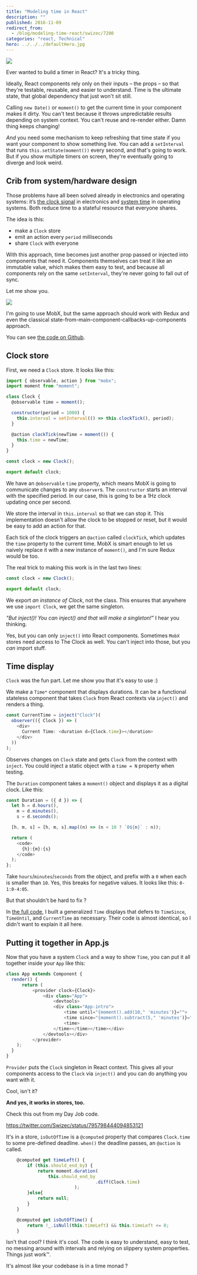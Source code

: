 ```yaml
---
title: "Modeling time in React"
description: ""
published: 2016-11-09
redirect_from:
  - /blog/modeling-time-react/swizec/7200
categories: "react, Technical"
hero: ../../../defaultHero.jpg
---
```


![](https://swizec.com/blog/wp-content/uploads/2016/11/clock-example.gif)

Ever wanted to build a timer in React? It's a tricky thing.

Ideally, React components rely only on their inputs – the props – so that they're testable, reusable, and easier to understand. Time is the ultimate state, that global dependency that just won't sit still.

Calling `new Date()` or `moment()` to get the current time in your component makes it dirty. You can't test because it throws unpredictable results depending on system context. You can't reuse and re-render either. Damn thing keeps changing!

_And_ you need some mechanism to keep refreshing that time state if you want your component to show something live. You can add a `setInterval` that runs `this.setState(moment())` every second, and that's going to work. But if you show multiple timers on screen, they're eventually going to diverge and look weird.

## Crib from system/hardware design

Those problems have all been solved already in electronics and operating systems: it’s [the clock signal](https://en.wikipedia.org/wiki/Clock_signal) in electronics and [system time](https://en.wikipedia.org/wiki/System_time) in operating systems. Both reduce time to a stateful resource that everyone shares.

The idea is this:

- make a `Clock` store
- emit an action every `period` milliseconds
- share `Clock` with everyone

With this approach, time becomes just another prop passed or injected into components that need it. Components themselves can treat it like an immutable value, which makes them easy to test, and because all components rely on the same `setInterval`, they're never going to fall out of sync.

Let me show you.

![](https://swizec.com/blog/wp-content/uploads/2016/11/clock-actions.gif)

I'm going to use MobX, but the same approach should work with Redux and even the classical state-from-main-component-callbacks-up-components approach.

You can see [the code on Github](https://github.com/Swizec/mobx-clock-example).

## Clock store

First, we need a `Clock` store. It looks like this:

```javascript
import { observable, action } from "mobx";
import moment from "moment";

class Clock {
  @observable time = moment();

  constructor(period = 1000) {
    this.interval = setInterval(() => this.clockTick(), period);
  }

  @action clockTick(newTime = moment()) {
    this.time = newTime;
  }
}

const clock = new Clock();

export default clock;
```

We have an `@observable` `time` property, which means MobX is going to communicate changes to any `observer`s. The `constructor` starts an interval with the specified period. In our case, this is going to be a 1Hz clock updating once per second.

We store the interval in `this.interval` so that we can stop it. This implementation doesn't allow the clock to be stopped or reset, but it would be easy to add an action for that.

Each tick of the clock triggers an `@action` called `clockTick`, which updates the `time` property to the current time. MobX is smart enough to let us naively replace it with a new instance of `moment()`, and I'm sure Redux would be too.

The real trick to making this work is in the last two lines:

```javascript
const clock = new Clock();

export default clock;
```

We export _an instance of Clock_, not the class. This ensures that anywhere we use `import Clock`, we get the same singleton.

_"But inject()! You can inject() and that will make a singleton!”_ I hear you thinking.

Yes, but you can only `inject()` into React components. Sometimes `MobX` stores need access to The Clock as well. You can't inject into those, but you _can_ import stuff.

## Time display

`Clock` was the fun part. Let me show you that it's easy to use :)

We make a `Time*` component that displays durations. It can be a functional stateless component that takes `Clock` from React contexts via `inject()` and renders a thing.

```javascript
const CurrentTime = inject("Clock")(
  observer(({ Clock }) => (
    <div>
      Current Time: <duration d={Clock.time}></duration>
    </div>
  ))
);
```

Observes changes on `Clock` state and gets `Clock` from the context with `inject`. You could inject a static object with a `time = N` property when testing.

The `Duration` component takes a `moment()` object and displays it as a digital clock. Like this:

```javascript
const Duration = ({ d }) => {
  let h = d.hours(),
    m = d.minutes(),
    s = d.seconds();

  [h, m, s] = [h, m, s].map((n) => (n < 10 ? `0${n}` : n));

  return (
    <code>
      {h}:{m}:{s}
    </code>
  );
};
```

Take `hours`/`minutes`/`seconds` from the object, and prefix with a `0` when each is smaller than `10`. Yes, this breaks for negative values. It looks like this: `0-1:0-4:05`.

But that shouldn't be hard to fix ?

In [the full code](https://github.com/Swizec/mobx-clock-example), I built a generalized `Time` displays that defers to `TimeSince`, `TimeUntil`, and `CurrentTime` as necessary. Their code is almost identical, so I didn't want to explain it all here.

## Putting it together in App.js

Now that you have a system `Clock` and a way to show `Time`, you can put it all together inside your `App` like this:

```javascript
class App extends Component {
  render() {
      return (
          <provider clock={Clock}>
              <div class="App">
                  <devtools>
                  <div class="App-intro">
                      <time until="{moment().add(10," 'minutes')}="">
                      <time since="{moment().subtract(5," 'minutes')}="">
                      <time>
                  </time></time></time></div>
              </devtools></div>
          </provider>
    );
  }
}
```

`Provider` puts the `Clock` singleton in React context. This gives all your components access to the `Clock` via `inject()` and you can do anything you want with it.

Cool, isn't it?

**And yes, it works in stores, too.**

Check this out from my Day Job code.

https://twitter.com/Swizec/status/795798444094853121

It's in a store, `isOutOfTime` is a `@computed` property that compares `Clock.time` to some pre-defined deadline. `when()` the deadline passes, an `@action` is called.

```javascript
    @computed get timeLeft() {
        if (this.should_end_by) {
            return moment.duration(
                this.should_end_by
                                  .diff(Clock.time)
                          );
        }else{
            return null;
        }
    }

    @computed get isOutOfTime() {
        return !_.isNull(this.timeLeft) && this.timeLeft <= 0;
    }
```

Isn't that cool? I think it's cool. The code is easy to understand, easy to test, no messing around with intervals and relying on slippery system properties. Things just work™.

It's almost like your codebase is in a time monad ?
